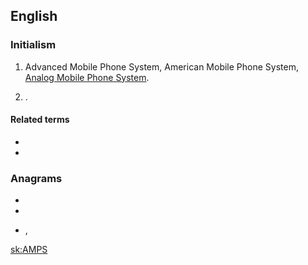 {{also|amps}}
==English==
{{wikipedia}}

===Initialism===
{{en-initialism}}

# {{lb|en|electronics}} Advanced Mobile Phone System, American Mobile Phone System, [[w:Analog Mobile Phone System|Analog Mobile Phone System]].
# {{w|All Media and Products Survey}}.

====Related terms====
* {{l|en|mobile phone}}
* {{l|en|TACS}}

===Anagrams===
* {{l|en|maps}}
* {{l|en|samp}}
* {{l|en|spam}}, {{l|en|SPAM}}

[[sk:AMPS]]
